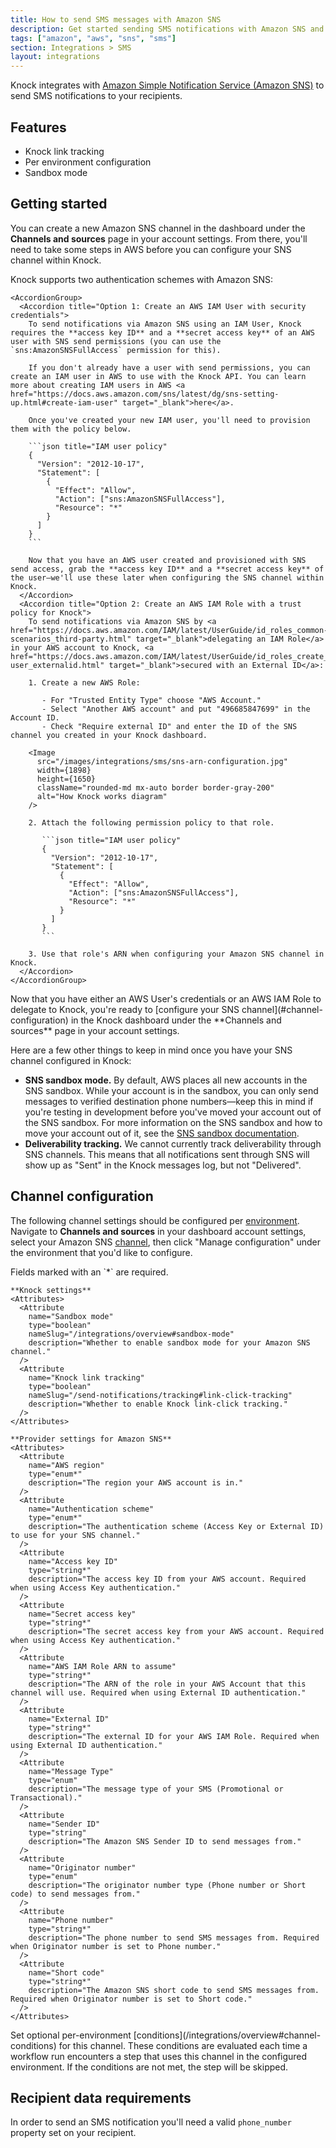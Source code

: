 ```yaml
---
title: How to send SMS messages with Amazon SNS
description: Get started sending SMS notifications with Amazon SNS and Knock.
tags: ["amazon", "aws", "sns", "sms"]
section: Integrations > SMS
layout: integrations
---
```


Knock integrates with <a href="https://aws.amazon.com/sns/" target="_blank">Amazon Simple Notification Service (Amazon SNS)</a> to send SMS notifications to your recipients.

## Features

- Knock link tracking
- Per environment configuration
- Sandbox mode

## Getting started

You can create a new Amazon SNS channel in the dashboard under the **Channels and sources** page in your account settings. From there, you'll need to take some steps in AWS before you can configure your SNS channel within Knock.

<Steps titleSize="h3">
  <Step title="Choose an AWS Authentication Scheme">
    Knock supports two authentication schemes with Amazon SNS:
    
    <AccordionGroup>
      <Accordion title="Option 1: Create an AWS IAM User with security credentials">
        To send notifications via Amazon SNS using an IAM User, Knock requires the **access key ID** and a **secret access key** of an AWS user with SNS send permissions (you can use the `sns:AmazonSNSFullAccess` permission for this).

        If you don't already have a user with send permissions, you can create an IAM user in AWS to use with the Knock API. You can learn more about creating IAM users in AWS <a href="https://docs.aws.amazon.com/sns/latest/dg/sns-setting-up.html#create-iam-user" target="_blank">here</a>.

        Once you've created your new IAM user, you'll need to provision them with the policy below.

        ```json title="IAM user policy"
        {
          "Version": "2012-10-17",
          "Statement": [
            {
              "Effect": "Allow",
              "Action": ["sns:AmazonSNSFullAccess"],
              "Resource": "*"
            }
          ]
        }
        ```

        Now that you have an AWS user created and provisioned with SNS send access, grab the **access key ID** and a **secret access key** of the user—we'll use these later when configuring the SNS channel within Knock.
      </Accordion>
      <Accordion title="Option 2: Create an AWS IAM Role with a trust policy for Knock">
        To send notifications via Amazon SNS by <a href="https://docs.aws.amazon.com/IAM/latest/UserGuide/id_roles_common-scenarios_third-party.html" target="_blank">delegating an IAM Role</a> in your AWS account to Knock, <a href="https://docs.aws.amazon.com/IAM/latest/UserGuide/id_roles_create_for-user_externalid.html" target="_blank">secured with an External ID</a>:

        1. Create a new AWS Role:

           - For "Trusted Entity Type" choose "AWS Account."
           - Select "Another AWS account" and put "496685847699" in the Account ID.
           - Check "Require external ID" and enter the ID of the SNS channel you created in your Knock dashboard.

        <Image
          src="/images/integrations/sms/sns-arn-configuration.jpg"
          width={1898}
          height={1650}
          className="rounded-md mx-auto border border-gray-200"
          alt="How Knock works diagram"
        />

        2. Attach the following permission policy to that role.

           ```json title="IAM user policy"
           {
             "Version": "2012-10-17",
             "Statement": [
               {
                 "Effect": "Allow",
                 "Action": ["sns:AmazonSNSFullAccess"],
                 "Resource": "*"
               }
             ]
           }
           ```

        3. Use that role's ARN when configuring your Amazon SNS channel in Knock.
      </Accordion>
    </AccordionGroup>

  </Step>
  <Step title="Configuring SNS in Knock">
    Now that you have either an AWS User's credentials or an AWS IAM Role to delegate to Knock, you're ready to [configure your SNS channel](#channel-configuration) in the Knock dashboard under the **Channels and sources** page in your account settings.
  </Step>
</Steps>

Here are a few other things to keep in mind once you have your SNS channel configured in Knock:

- **SNS sandbox mode.** By default, AWS places all new accounts in the SNS sandbox. While your account is in the sandbox, you can only send messages to verified destination phone numbers—keep this in mind if you're testing in development before you've moved your account out of the SNS sandbox. For more information on the SNS sandbox and how to move your account out of it, see the <a href="https://docs.aws.amazon.com/sns/latest/dg/sns-sms-sandbox-moving-to-production.html" target="_blank">SNS sandbox documentation</a>.
- **Deliverability tracking.** We cannot currently track deliverability through SNS channels. This means that all notifications sent through SNS will show up as "Sent" in the Knock messages log, but not "Delivered".

## Channel configuration

The following channel settings should be configured per [environment](/concepts/environments). Navigate to **Channels and sources** in your dashboard account settings, select your Amazon SNS [channel](/concepts/channels), then click "Manage configuration" under the environment that you'd like to configure.

<AccordionGroup>
  <Accordion title="Settings">
    Fields marked with an `*` are required.
    
    **Knock settings**
    <Attributes>
      <Attribute
        name="Sandbox mode"
        type="boolean"
        nameSlug="/integrations/overview#sandbox-mode"
        description="Whether to enable sandbox mode for your Amazon SNS channel."
      />
      <Attribute
        name="Knock link tracking"
        type="boolean"
        nameSlug="/send-notifications/tracking#link-click-tracking"
        description="Whether to enable Knock link-click tracking."
      />
    </Attributes>

    **Provider settings for Amazon SNS**
    <Attributes>
      <Attribute
        name="AWS region"
        type="enum*"
        description="The region your AWS account is in."
      />
      <Attribute
        name="Authentication scheme"
        type="enum*"
        description="The authentication scheme (Access Key or External ID) to use for your SNS channel."
      />
      <Attribute
        name="Access key ID"
        type="string*"
        description="The access key ID from your AWS account. Required when using Access Key authentication."
      />
      <Attribute
        name="Secret access key"
        type="string*"
        description="The secret access key from your AWS account. Required when using Access Key authentication."
      />
      <Attribute
        name="AWS IAM Role ARN to assume"
        type="string*"
        description="The ARN of the role in your AWS Account that this channel will use. Required when using External ID authentication."
      />
      <Attribute
        name="External ID"
        type="string*"
        description="The external ID for your AWS IAM Role. Required when using External ID authentication."
      />
      <Attribute
        name="Message Type"
        type="enum"
        description="The message type of your SMS (Promotional or Transactional)."
      />
      <Attribute
        name="Sender ID"
        type="string"
        description="The Amazon SNS Sender ID to send messages from."
      />
      <Attribute
        name="Originator number"
        type="enum"
        description="The originator number type (Phone number or Short code) to send messages from."
      />
      <Attribute
        name="Phone number"
        type="string*"
        description="The phone number to send SMS messages from. Required when Originator number is set to Phone number."
      />
      <Attribute
        name="Short code"
        type="string*"
        description="The Amazon SNS short code to send SMS messages from. Required when Originator number is set to Short code."
      />
    </Attributes>

  </Accordion>
  <Accordion title="Conditions">
    Set optional per-environment [conditions](/integrations/overview#channel-conditions) for this channel. These conditions are evaluated each time a workflow run encounters a step that uses this channel in the configured environment. If the conditions are not met, the step will be skipped.
  </Accordion>
</AccordionGroup>

## Recipient data requirements

In order to send an SMS notification you'll need a valid `phone_number` property set on your recipient.
